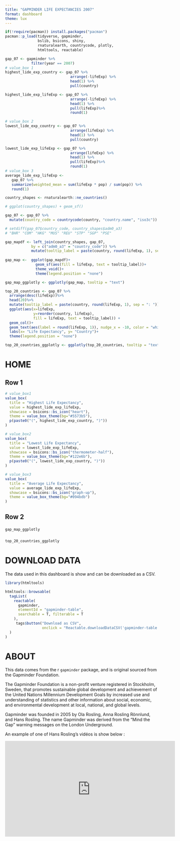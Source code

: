 ```yaml
---
title: "GAPMINDER LIFE EXPECTANCIES 2007"
format: dashboard
theme: lux
---
```


```r
if(!require(pacman)) install.packages("pacman")
pacman::p_load(tidyverse, gapminder,
               bslib, bsicons, shiny,
               rnaturalearth, countrycode, plotly,
               htmltools, reactable)
```

```r
gap_07 <- gapminder %>%
            filter(year == 2007)
# value_box 1
highest_lide_exp_country <- gap_07 %>%
                              arrange(-lifeExp) %>%
                              head(1) %>%
                              pull(country)

highest_lide_exp_lifeExp <- gap_07 %>%
                              arrange(-lifeExp) %>%
                              head(1) %>%
                              pull(lifeExp)%>%
                              round(1)

# value_box 2
lowest_lide_exp_country <- gap_07 %>%
                              arrange(lifeExp) %>%
                              head(1) %>%
                              pull(country)

lowest_lide_exp_lifeExp <- gap_07 %>%
                              arrange(lifeExp) %>%
                              head(1) %>%
                              pull(lifeExp)%>%
                              round(1)
# value_box 3
average_lide_exp_lifeExp <-
   gap_07 %>%
   summarize(weighted_mean = sum(lifeExp * pop) / sum(pop)) %>%
   round(1)
```


```r
country_shapes <- rnaturalearth::ne_countries()

# ggplot(country_shapes) + geom_sf()

gap_07 <- gap_07 %>%
  mutate(country_code = countrycode(country, "country.name", "iso3c"))

# setdiff(gap_07$country_code, country_shapes$adm0_a3)
# "BHR" "COM" "HKG" "MUS" "REU" "STP" "SGP" "PSE"

gap_mapdf <- left_join(country_shapes, gap_07,
            by = c("adm0_a3" = "country_code")) %>%
            mutate(tooltip_label = paste(country, round(lifeExp, 1), sep = ": "))
  
gap_map <-  ggplot(gap_mapdf)+
              geom_sf(aes(fill = lifeExp, text = tooltip_label))+
              theme_void()+
              theme(legend.position = "none")

gap_map_ggplotly <- ggplotly(gap_map, tooltip = "text")
```

```r
top_20_countries <- gap_07 %>%
  arrange(desc(lifeExp))%>%
  head(20)%>%
  mutate(tooltip_label = paste(country, round(lifeExp, 1), sep = ": ")) %>%
  ggplot(aes(x=lifeExp,
             y=reorder(country, lifeExp), 
             fill = lifeExp, text = tooltip_label)) +
  geom_col()+
  geom_text(aes(label = round(lifeExp, 1)), nudge_x = -10, color = "white")+
  labs(x= "Life Expectancy", y= "Country")+
  theme(legend.position = "none")

top_20_countries_ggplotly <- ggplotly(top_20_countries, tooltip = "text")
```


# HOME

## Row 1 {height=25%}

```r
# value_box1
value_box(
  title = "Highest Life Expectancy",
  value = highest_lide_exp_lifeExp,
  showcase = bsicons::bs_icon("heart"),
  theme = value_box_theme(bg="#5573b5"),
  p(paste0("(", highest_lide_exp_country, ")"))
)
```

```r
# value_box2
value_box(
  title = "Lowest Life Expectancy",
  value = lowest_lide_exp_lifeExp,
  showcase = bsicons::bs_icon("thermometer-half"),
  theme = value_box_theme(bg="#122e6b"),
  p(paste0("(", lowest_lide_exp_country, ")"))
)
```

```r
# value_box3
value_box(
  title = "Average Life Expectancy",
  value = average_lide_exp_lifeExp,
  showcase = bsicons::bs_icon("graph-up"),
  theme = value_box_theme(bg="#094bdb")
)
```

## Row 2 {height=75%}

### {width=70%}

```r
gap_map_ggplotly
```

### {width=30%}

```r
top_20_countries_ggplotly
```


# DOWNLOAD DATA

The data used in this dashboard is show and can be downloaded as a CSV.

```r

library(htmltools)

htmltools::browsable(
  tagList(
    reactable(
      gapminder,
      elementId = "gapminder-table",
      searchable = T, filterable = T
    ),
     tags$button("Download as CSV", 
                 onclick = "Reactable.downloadDataCSV('gapminder-table')"),
  )
)

```


# ABOUT

This data comes from the r `gapminder` package, and is original sourced from the Gapminder Foundation.

The Gapminder Foundation is a non-profit venture registered in Stockholm, Sweden, that promotes sustainable global development and achievement of the United Nations Millennium Development Goals by increased use and understanding of statistics and other information about social, economic, and environmental development at local, national, and global levels.

Gapminder was founded in 2005 by Ola Rosling, Anna Rosling Rönnlund, and Hans Rosling. The name Gapminder was derived from the "Mind the Gap" warning messages on the London Underground.

An example of one of Hans Rosling's vidéos is show below : 

<iframe width="560" height="315" src="https://www.youtube.com/embed/hVimVzgtD6w?si=HEMI_6MYFhzGeu2t" title="YouTube video player" frameborder="0" allow="accelerometer; autoplay; clipboard-write; encrypted-media; gyroscope; picture-in-picture; web-share" referrerpolicy="strict-origin-when-cross-origin" allowfullscreen></iframe>

